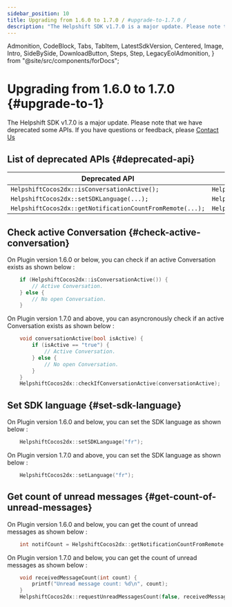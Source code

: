 ```yaml
---
sidebar_position: 10
title: Upgrading from 1.6.0 to 1.7.0 / #upgrade-to-1.7.0 /
description: "The Helpshift SDK v1.7.0 is a major update. Please note that we have deprecated some APIs. If you have questions or feedback, please Contact Us"
---
```


  Admonition,
  CodeBlock,
  Tabs,
  TabItem,
  LatestSdkVersion,
  Centered,
  Image,
  Intro,
  SideBySide,
  DownloadButton,
  Steps,
  Step,
  LegacyEolAdmonition,
} from "@site/src/components/forDocs";

<LegacyEolAdmonition />

# Upgrading from 1.6.0 to 1.7.0 {#upgrade-to-1}

<Intro>

The Helpshift SDK v1.7.0 is a major update. Please note that we have deprecated some APIs. If you have questions or feedback, please <a href="https://support.helpshift.com/kb/contact/" target="_blank">Contact Us</a>

</Intro>

## List of deprecated APIs {#deprecated-api}

| Deprecated API                                            | New API                                               |
| --------------------------------------------------------- | ----------------------------------------------------- |
| `HelpshiftCocos2dx::isConversationActive();`              | `HelpshiftCocos2dx::checkIfConversationActive(...);`  |
| `HelpshiftCocos2dx::setSDKLanguage(...);`                 | `HelpshiftCocos2dx::setLanguage(...);`                |
| `HelpshiftCocos2dx::getNotificationCountFromRemote(...);` | `HelpshiftCocos2dx::requestUnreadMessagesCount(...);` |

## Check active Conversation {#check-active-conversation}

On Plugin version 1.6.0 or below, you can check if an active Conversation exists as shown below :

```cpp
	if (HelpshiftCocos2dx::isConversationActive()) {
		// Active Conversation.
	} else {
		// No open Conversation.
	}
```

On Plugin version 1.7.0 and above, you can asyncronously check if an active Conversation exists as shown below :

```cpp
	void conversationActive(bool isActive) {
		if (isActive == "true") {
			// Active Conversation.
		} else {
			// No open Conversation.
		}
	}
	HelpshiftCocos2dx::checkIfConversationActive(conversationActive);
```

## Set SDK language {#set-sdk-language}

On Plugin version 1.6.0 and below, you can set the SDK language as shown below :

```cpp
	HelpshiftCocos2dx::setSDKLanguage("fr");
```

On Plugin version 1.7.0 and above, you can set the SDK language as shown below :

```cpp
	HelpshiftCocos2dx::setLanguage("fr");
```

## Get count of unread messages {#get-count-of-unread-messages}

On Plugin version 1.6.0 and below, you can get the count of unread messages as shown below :

```cpp
	int notifCount = HelpshiftCocos2dx::getNotificationCountFromRemote(false);
```

On Plugin version 1.7.0 and below, you can get the count of unread messages as shown below :

```cpp
	void receivedMessageCount(int count) {
		printf("Unread message count: %d\n", count);
	}
	HelpshiftCocos2dx::requestUnreadMessagesCount(false, receivedMessageCount);
```
